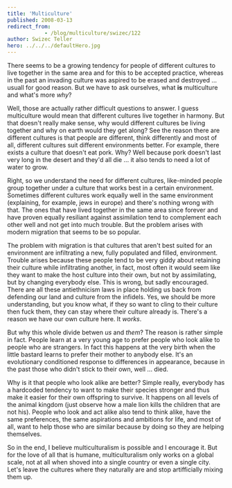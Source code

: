 ```yaml
---
title: 'Multiculture'
published: 2008-03-13
redirect_from: 
            - /blog/multiculture/swizec/122
author: Swizec Teller
hero: ../../../defaultHero.jpg
---
```

There seems to be a growing tendency for people of different cultures to live together in the same area and for this to be accepted practice, whereas in the past an invading culture was aspired to be erased and destroyed ... usuall for good reason. But we have to ask ourselves, what **is** multiculture and what's more _why_?

Well, those are actually rather difficult questions to answer. I guess multiculture would mean that different cultures live together in harmony. But that doesn't really make sense, why would different cultures be living together and why on earth would they get along? See the reason there are different cultures is that people are different, think differently and most of all, different cultures suit different environments better. For example, there exists a culture that doesn't eat pork. Why? Well because pork doesn't last very long in the desert and they'd all die ... it also tends to need a lot of water to grow.

Right, so we understand the need for different cultures, like-minded people group together under a culture that works best in a certain environment. Sometimes different cultures work equally well in the same environment (explaining, for example, jews in europe) and there's nothing wrong with that. The ones that have lived together in the same area since forever and have proven equally resiliant against assimilation tend to complement each other well and not get into much trouble. But the problem arises with modern migration that seems to be so popular.

The problem with migration is that cultures that aren't best suited for an environment are infiltrating a new, fully populated and filled, environment. Trouble arises because these people tend to be very giddy about retaining their culture while infiltrating another, in fact, most often it would seem like they want to make the host culture into their own, but not by assimilating, but by changing everybody else. This is wrong, but sadly encouraged. There are all these antiethnicism laws in place holding us back from defending our land and culture from the infidels. Yes, we should be more understanding, but you know what, if they so want to cling to their culture then fuck them, they can stay where their culture already is. There's a reason we have our own culture here. It _works_.

But why this whole divide betwen _us_ and _them_? The reason is rather simple in fact. People learn at a very young age to prefer people who look alike to people who are strangers. In fact this happens at the very birth when the little bastard learns to prefer their mother to anybody else. It's an evolutionary conditioned response to differences in appearance, because in the past those who didn't stick to their own, well ... died.

Why is it that people who look alike are better? Simple really, everybody has a hardcoded tendency to want to make their species stronger and thus make it easier for their own offspring to survive. It happens on all levels of the animal kingdom (just observe how a male lion kills the children that are not his). People who look and act alike also tend to think alike, have the same preferences, the same aspirations and ambitions for life, and most of all, want to help those who are similar because by doing so they are helping themselves.

So in the end, I believe multiculturalism is possible and I encourage it. But for the love of all that is humane, multiculturalism only works on a global scale, not at all when shoved into a single country or even a single city. Let's leave the cultures where they naturally are and stop artifficially mixing them up.